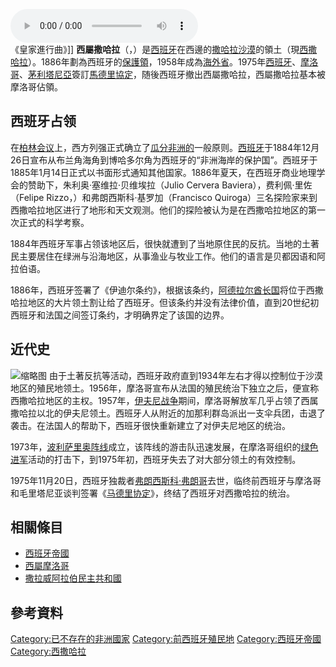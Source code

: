 {{multiple issues|
{{Copy edit|time=2022-05-15T08:02:29+00:00}}
{{Expand language|es|en|time=2022-05-15T08:02:29+00:00}}
{{unreferenced|time=2010-07-28T05:19:18+00:00}}
}}
{{Infobox former subdivision
|native_name            = {{small|{{lang|es|Provincia del Sahara}}}}{{es}}<br>{{small|{{lang|ar|إقليم الصحراء الإسبانية ما وراء البحار}}}}<br>{{ar}}
|conventional_long_name = 撒哈拉省
|common_name            = 西屬撒哈拉
|era                    = [[新帝國主義|新帝國主義]]<br>[[第一次世界大戰|第一次世界大戰]]<br>[[第二次世界大戰|第二次世界大戰]]<br>[[弗朗西斯科·佛朗哥獨裁|法西斯西班牙]]<br>[[冷戰|冷戰]]
|subdivision            = [[非洲殖民地|殖民地]]（1884年-1958年）<br>[[弗朗西斯科·佛朗哥獨裁|西班牙]]的[[西班牙省份|省]]
|nation                 = [[西班牙王國_(1874年－1931年)|西班牙]]
|government_type        = [[西班牙帝国|西班牙殖民政府]]
|event_start            = [[柏林西非會議|瓜分非洲]]
|date_start             = 12月16日
|year_start             = 1884年
|event_end              = [[撒拉威阿拉伯民主共和國|去殖民化/獨立]]
|date_end               = 2月26日
|year_end               = 1976年
|event1                 = [[馬德里協定_(1975年)|馬德里協定]]
|date_event1            = 1975年11月14日
|p1                     = 西屬西非
|flag_p1 = Flag of Spain (1945–1977).svg
|s1                     = 摩洛哥
|flag_s1 = Flag of Morocco unbordered.svg
|s2                     = 伊夫尼
|flag_s2 = Coat of Arms of the Spanish Province of Sidi Ifni.svg
|s3                     = {{tsl|en|Tiris al-Gharbiyya|西提瑞斯}}
|flag_s3 = Roundel of Mauritania.svg
|s4                     = 撒拉威阿拉伯民主共和國 
|flag_s4 = Flag of the Sahrawi Arab Democratic Republic (proposal).svg
|image_flag             = Flag of Spain (1785–1873, 1875–1931) type 2.svg
|image_flag2 = Flag of Spain (1945–1977).svg
|flag_type              = 上：[[西班牙王國_(1874年－1931年)|西班牙王國]]國旗<br>（1884年-1931年）<br>下：[[弗朗西斯科·佛朗哥獨裁|法西斯西班牙]]國旗（1945年-1975年）
|image_coat             = Coat of Arms of the Spanish Sahara.svg
|symbol_type            = 撒哈拉省徽<br>(1955–75年)
|symbol                 = 阿拉伯撒哈拉民主共和國國徽
|image_map              = Spanish Sahara.png
|image_map_caption      = {{legend|#006400|撒哈拉省的位置}}{{legend|#696969|西班牙本土}}{{legend|#989898|[[西屬摩洛哥|西屬摩洛哥]]、[[西屬幾內亞|西屬幾內亞]]}}
|capital                = [[達赫拉|西斯內羅斯城]]（{{lang|es|Villa Cisneros}}，1884年–1940年）<br>[[阿尤恩|阿尤恩]]（{{lang|es|El Aaiún}}1940–1976）
|leader1                = {{le|埃米里奧·波那利|Emilio Bonelli}}（Emilio Bonelli）
|leader2                = {{link-es|費德里科·戈麥斯·德薩拉扎|Federico Gómez de Salazar}}（Federico Gómez de Salazar）
|year_leader1           = 1884年–1902年 首位
|year_leader2           = 1974年–1976年 末位
|title_leader           = {{le|西屬撒哈拉殖民政府總督列表|List of colonial governors of Spanish Sahara|總督}}
|stat_year1             = 1970年
|stat_pop1              = 15,600 [[白人|洋人]]
|ref_pop1               = <ref name=revistes>{{cite magazine|url=http://revistes.ub.edu/index.php/ScriptaNova/article/view/15037/18390|title=Gestión de la población y desarrollo urbano en el Sahara Occidental: un análisis comparado de la colonización española (1950–1975) y de la ocupación marroquí (1975–2013)|trans-title=Population management and urban development in the Western Sahara: a comparative analysis of the Spanish colonization (1950-1975) and of the Morrocan occupation (1975-2013)|last1=Díaz Hernández|first1=Ramón|last2=Domínguez Mujica|first2=Josefina|last3=Parreño Castellano|first3=Juan Manuel|year=2014|magazine=Scripta Nova|publisher=University of Barcelona|language=es|number=493 [43]|volume=XVIII|issn=1138-9788}}</ref>
|stat_year2             = 1974年
|stat_pop2              = 66,925 [[撒哈拉人|撒哈拉人]]
|ref_pop2               = <ref name=revistes/>
|today                  = {{flag|Morocco}}<br>{{flag|Sahrawi Arab Democratic Republic}}（{{le|解放區（摩洛哥與西撒哈拉）|Free Zone (region)|解放區}}）
}}
[[File:Marcha_Real-Royal_March_by_US_Navy_Band.ogg|thumb]]{{small|（[[西班牙語|西班牙語]]）}}<br>《皇家進行曲》]]
'''西屬撒哈拉'''（''{{lang-es|Sahara Español}}''，''{{lang-ar|صحراء الاسبانية}}''）是[[西班牙王國_(1874年－1931年)|西班牙]]在西邊的[[撒哈拉沙漠|撒哈拉沙漠]]的領土（現[[西撒哈拉|西撒哈拉]]）。1886年劃為西班牙的[[保護領|保護領]]，1958年成為[[海外省|海外省]]。1975年[[弗朗西斯科·佛朗哥獨裁|西班牙]]、[[摩洛哥|摩洛哥]]、[[茅利塔尼亞|茅利塔尼亞]]簽訂[[馬德里協定_(1975年)|馬德里協定]]，随後西班牙撤出西屬撒哈拉，西屬撒哈拉基本被摩洛哥佔領。

==西班牙占领==
在[[柏林西非會議|柏林会议]]上，西方列强正式确立了[[瓜分非洲的|瓜分非洲的]]一般原则。[[西班牙|西班牙]]于1884年12月26日宣布从布兰角海角到博哈多尔角为西班牙的“非洲海岸的保护国”。西班牙于1885年1月14日正式以书面形式通知其他国家。1886年夏天，在西班牙商业地理学会的赞助下，朱利奥·塞维拉·贝维埃拉（Julio Cervera Baviera），费利佩·里佐（Felipe Rizzo，）和弗朗西斯科·基罗加（Francisco Quiroga）三名探险家来到西撒哈拉地区进行了地形和天文观测。他们的探险被认为是在西撒哈拉地区的第一次正式的科学考察。

1884年西班牙军事占领该地区后，很快就遭到了当地原住民的反抗。当地的土著民主要居住在绿洲与沿海地区，从事渔业与牧业工作。他们的语言是贝都因语和阿拉伯语。

1886年，西班牙签署了《伊迪尔条约》，根据该条约，[[阿德拉爾_(阿爾及利亞)|阿德拉尔酋长国]]将位于西撒哈拉地区的大片领土割让给了西班牙。但该条约并没有法律价值，直到20世纪初西班牙和法国之间签订条约，才明确界定了该国的边界。

==近代史==
[[File:Stamp_Spanish_Sahara_1924_40c.jpg|缩略图]]
由于土著反抗等活动，西班牙政府直到1934年左右才得以控制位于沙漠地区的殖民地领土。1956年，摩洛哥宣布从法国的殖民统治下独立之后，便宣称西撒哈拉地区的主权。1957年，[[伊夫尼战争|伊夫尼战争]]期间，摩洛哥解放军几乎占领了西属撒哈拉以北的伊夫尼领土。西班牙人从附近的加那利群岛派出一支伞兵团，击退了袭击。在法国人的帮助下，西班牙很快重新建立了对伊夫尼地区的统治。

1973年，[[波利萨里奥阵线|波利萨里奥阵线]]成立，该阵线的游击队迅速发展，在摩洛哥组织的[[绿色进军|绿色进军]]活动的打击下，到1975年初，西班牙失去了对大部分领土的有效控制。

1975年11月20日，西班牙独裁者[[弗朗西斯科·弗朗哥|弗朗西斯科·弗朗哥]]去世，临终前西班牙与摩洛哥和毛里塔尼亚谈判签署《[[馬德里協定_(1975年)|马德里协定]]》，终结了西班牙对西撒哈拉的统治。

== 相關條目 ==
*[[西班牙帝國|西班牙帝國]]
*[[西屬摩洛哥|西屬摩洛哥]]
*[[撒拉威阿拉伯民主共和國|撒拉威阿拉伯民主共和國]]
== 參考資料 ==
{{reflist}}
{{Authority control}}
[[Category:已不存在的非洲國家|Category:已不存在的非洲國家]]
[[Category:前西班牙殖民地|Category:前西班牙殖民地]]
[[Category:西班牙帝國|Category:西班牙帝國]]
[[Category:西撒哈拉|Category:西撒哈拉]]